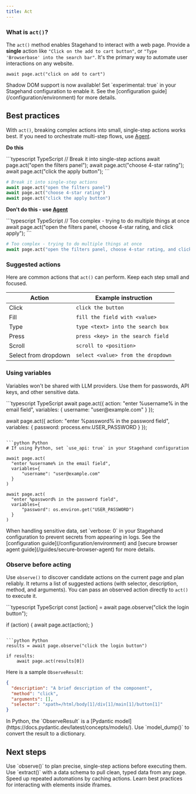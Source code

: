 ```yaml
---
title: Act
---
```


### What is `act()`?
The `act()` method enables Stagehand to interact with a web page. Provide a **single** action like `"Click on the add to cart button"`, or `"Type 'Browserbase' into the search bar"`. It's the primary way to automate user interactions on any website.

```
await page.act("click on add to cart")
```

<Note>
Shadow DOM support is now available! Set `experimental: true` in your Stagehand configuration to enable it. See the [configuration guide](/configuration/environment) for more details.
</Note>

## Best practices

With `act()`, breaking complex actions into small, single-step actions works best. If you need to orchestrate multi-step flows, use [Agent](/fundamentals/agent/overview).

**Do this**

<CodeGroup>
```typescript TypeScript
// Break it into single-step actions
await page.act("open the filters panel");
await page.act("choose 4-star rating");
await page.act("click the apply button");
```

```python Python
# Break it into single-step actions
await page.act("open the filters panel")
await page.act("choose 4-star rating")
await page.act("click the apply button")
```
</CodeGroup>

**Don't do this - use [Agent](/fundamentals/agent/overview)**

<CodeGroup>
```typescript TypeScript
// Too complex - trying to do multiple things at once
await page.act("open the filters panel, choose 4-star rating, and click apply");
```

```python Python
# Too complex - trying to do multiple things at once
await page.act("open the filters panel, choose 4-star rating, and click apply")
```
</CodeGroup>

### Suggested actions

Here are common actions that `act()` can perform. Keep each step small and focused.

<table style={{ width: '100%' }}>
  <thead>
    <tr>
      <th style={{ textAlign: 'left' }}>Action</th>
      <th style={{ textAlign: 'left' }}>Example instruction</th>
    </tr>
  </thead>
  <tbody>
    <tr>
      <td>Click</td>
      <td><code>click the button</code></td>
    </tr>
    <tr>
      <td>Fill</td>
      <td><code>fill the field with &lt;value&gt;</code></td>
    </tr>
    <tr>
      <td>Type</td>
      <td><code>type &lt;text&gt; into the search box</code></td>
    </tr>
    <tr>
      <td>Press</td>
      <td><code>press &lt;key&gt; in the search field</code></td>
    </tr>
    <tr>
      <td>Scroll</td>
      <td><code>scroll to &lt;position&gt;</code></td>
    </tr>
    <tr>
      <td>Select from dropdown</td>
      <td><code>select &lt;value&gt; from the dropdown</code></td>
    </tr>
  </tbody>
  </table>
  
### Using variables

Variables won't be shared with LLM providers. Use them for passwords, API keys, and other sensitive data.

<CodeGroup>
```typescript TypeScript
await page.act({
  action: "enter %username% in the email field",
  variables: {
    username: "user@example.com"
  }
});

await page.act({
  action: "enter %password% in the password field",
  variables: {
    password: process.env.USER_PASSWORD
  }
});
```

```python Python
# If using Python, set `use_api: true` in your Stagehand configuration

await page.act(
  "enter %username% in the email field",
  variables={
      "username": "user@example.com"
  }
)

await page.act(
  "enter %password% in the password field",
  variables={
      "password": os.environ.get("USER_PASSWORD")
  }
)
```
</CodeGroup>

<Warning>
When handling sensitive data, set `verbose: 0` in your Stagehand configuration to prevent secrets from appearing in logs. See the [configuration guide](/configuration/environment) and [secure browser agent guide](/guides/secure-browser-agent) for more details.
</Warning>

### Observe before acting

Use `observe()` to discover candidate actions on the current page and plan reliably. It returns a list of suggested actions (with selector, description, method, and arguments). You can pass an observed action directly to `act()` to execute it.

<CodeGroup>
```typescript TypeScript
const [action] = await page.observe("click the login button");

if (action) {
  await page.act(action);
}
```

```python Python
results = await page.observe("click the login button")

if results:
    await page.act(results[0])
```
</CodeGroup>

Here is a sample `ObserveResult`:

```json
{
  "description": "A brief description of the component",
  "method": "click",
  "arguments": [],
  "selector": "xpath=/html/body[1]/div[1]/main[1]/button[1]"
}
```

<Note>
In Python, the `ObserveResult` is a [Pydantic model](https://docs.pydantic.dev/latest/concepts/models/). Use `model_dump()` to convert the result to a dictionary.
</Note>

## Next steps

<CardGroup cols={2}>
   <Card title="Analyze pages with observe()" icon="magnifying-glass" iconType="sharp-solid" href="/fundamentals/observe/overview">
    Use `observe()` to plan precise, single-step actions before executing them.
  </Card>

  <Card title="Extract data with extract()" icon="table" iconType="sharp-solid" href="/fundamentals/extract/overview">
    Use `extract()` with a data schema to pull clean, typed data from any page.
  </Card>

  <Card title="Caching actions" icon="bolt" iconType="sharp-solid" href="/guides/caching-actions">
    Speed up repeated automations by caching actions.
  </Card>

  <Card title="Working with iframes" icon="frame" iconType="sharp-solid" href="/guides/working-with-iframes">
    Learn best practices for interacting with elements inside iframes.
  </Card>
</CardGroup>
